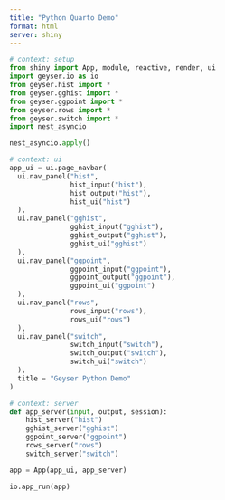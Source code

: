 ```yaml
---
title: "Python Quarto Demo"
format: html
server: shiny
---
```


```python
# context: setup
from shiny import App, module, reactive, render, ui
import geyser.io as io
from geyser.hist import *
from geyser.gghist import *
from geyser.ggpoint import *
from geyser.rows import *
from geyser.switch import *
import nest_asyncio

nest_asyncio.apply()

# context: ui
app_ui = ui.page_navbar(
  ui.nav_panel("hist",
               hist_input("hist"), 
               hist_output("hist"),
               hist_ui("hist")
  ),
  ui.nav_panel("gghist",
               gghist_input("gghist"), 
               gghist_output("gghist"),
               gghist_ui("gghist")
  ),
  ui.nav_panel("ggpoint",
               ggpoint_input("ggpoint"), 
               ggpoint_output("ggpoint"),
               ggpoint_ui("ggpoint")
  ),
  ui.nav_panel("rows",
               rows_input("rows"), 
               rows_ui("rows")
  ),
  ui.nav_panel("switch",
               switch_input("switch"), 
               switch_output("switch"),
               switch_ui("switch")
  ),
  title = "Geyser Python Demo"
)

# context: server
def app_server(input, output, session):
    hist_server("hist")
    gghist_server("gghist")
    ggpoint_server("ggpoint")
    rows_server("rows")
    switch_server("switch")

app = App(app_ui, app_server)

io.app_run(app)
```
